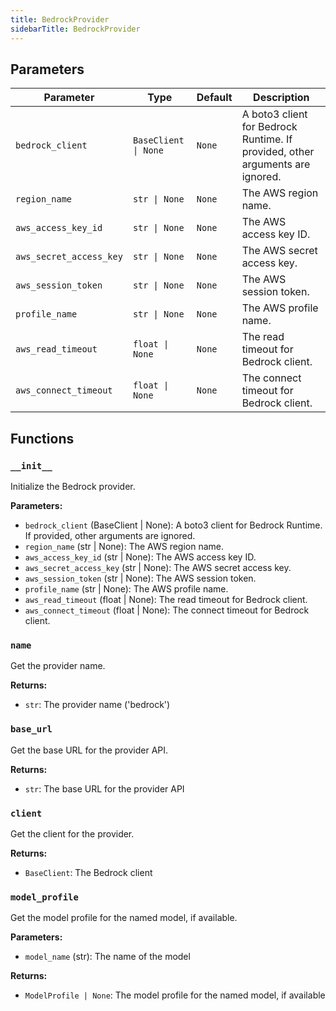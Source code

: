 ```yaml
---
title: BedrockProvider
sidebarTitle: BedrockProvider
---
```


## Parameters

| Parameter                          | Type                                                  | Default    | Description                                                                                                                                                                                                                      |
| ---------------------------------- | ----------------------------------------------------- | ---------- | -------------------------------------------------------------------------------------------------------------------------------------------------------------------------------------------------------------------------------- |
| `bedrock_client`                   | `BaseClient \| None`                                  | `None`     | A boto3 client for Bedrock Runtime. If provided, other arguments are ignored.                                                                                                                                                    |
| `region_name`                      | `str \| None`                                         | `None`     | The AWS region name.                                                                                                                                                                                                             |
| `aws_access_key_id`                | `str \| None`                                         | `None`     | The AWS access key ID.                                                                                                                                                                                                             |
| `aws_secret_access_key`            | `str \| None`                                         | `None`     | The AWS secret access key.                                                                                                                                                                                                         |
| `aws_session_token`                | `str \| None`                                         | `None`     | The AWS session token.                                                                                                                                                                                                             |
| `profile_name`                     | `str \| None`                                         | `None`     | The AWS profile name.                                                                                                                                                                                                               |
| `aws_read_timeout`                 | `float \| None`                                       | `None`     | The read timeout for Bedrock client.                                                                                                                                                                                               |
| `aws_connect_timeout`              | `float \| None`                                       | `None`     | The connect timeout for Bedrock client.                                                                                                                                                                                            |

## Functions

### `__init__`

Initialize the Bedrock provider.

**Parameters:**

- `bedrock_client` (BaseClient | None): A boto3 client for Bedrock Runtime. If provided, other arguments are ignored.
- `region_name` (str | None): The AWS region name.
- `aws_access_key_id` (str | None): The AWS access key ID.
- `aws_secret_access_key` (str | None): The AWS secret access key.
- `aws_session_token` (str | None): The AWS session token.
- `profile_name` (str | None): The AWS profile name.
- `aws_read_timeout` (float | None): The read timeout for Bedrock client.
- `aws_connect_timeout` (float | None): The connect timeout for Bedrock client.

### `name`

Get the provider name.

**Returns:**

- `str`: The provider name ('bedrock')

### `base_url`

Get the base URL for the provider API.

**Returns:**

- `str`: The base URL for the provider API

### `client`

Get the client for the provider.

**Returns:**

- `BaseClient`: The Bedrock client

### `model_profile`

Get the model profile for the named model, if available.

**Parameters:**

- `model_name` (str): The name of the model

**Returns:**

- `ModelProfile | None`: The model profile for the named model, if available
